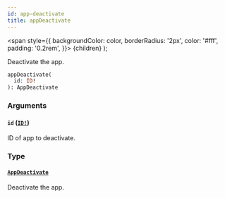 ```yaml
---
id: app-deactivate
title: appDeactivate
---
```


<span
style={{
      backgroundColor: color,
      borderRadius: '2px',
      color: '#fff',
      padding: '0.2rem',
    }}>
{children}
</span>
);

Deactivate the app.

```graphql
appDeactivate(
  id: ID!
): AppDeactivate

```

### Arguments

#### `id` ([`ID!`](/api-reference/scalars/id.mdx))

ID of app to deactivate.

### Type

#### [`AppDeactivate`](/api-reference/objects/app-deactivate.mdx)

Deactivate the app.
